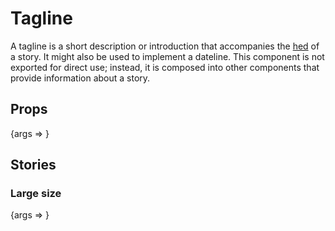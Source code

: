 
<Meta title="Content/Tagline" component={Tagline} />

# Tagline

A tagline is a short description or introduction that accompanies the [hed](/?path=/docs/hed--small#hed) of a story. It might also be used to implement a dateline. This component is not exported for direct use; instead, it is composed into other components that provide information about a story.

## Props

<Canvas>
	<Story
		args={{
			children: '3 days ago • Quartz Africa',
		}}
		name="Default"
	>
		{args => <Tagline {...args} />}
	</Story>
</Canvas>

<ArgsTable story="Default" />

## Stories

### Large size

<Canvas>
	<Story
		args={{
			children: '3 days ago • Quartz Africa',
			size: 'large',
		}}
		name="Large"
	>
		{args => <Tagline {...args} />}
	</Story>
</Canvas>
